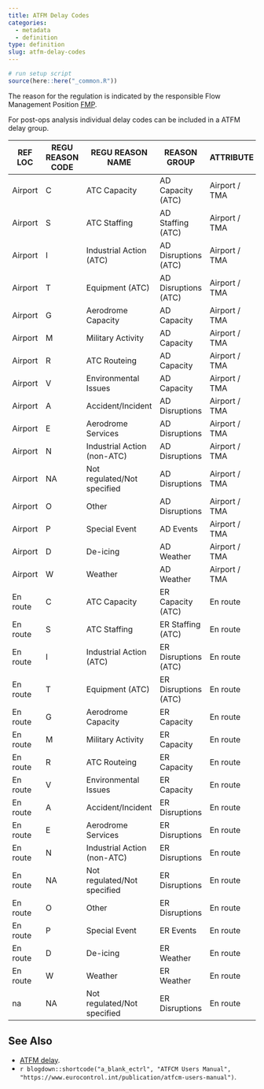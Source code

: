 ```yaml
---
title: ATFM Delay Codes
categories:
  - metadata
  - definition
type: definition
slug: atfm-delay-codes
---
```

```r
# run setup script
source(here::here("_common.R"))
```

The reason for the regulation is indicated by the responsible Flow Management Position [FMP](/acronym/fmp/).

For post-ops analysis individual delay codes can be included in a ATFM delay group. 



| REF LOC | REGU REASON CODE | REGU REASON NAME | REASON GROUP | ATTRIBUTE |
|---------|------------------|------------------|--------------|-----------|
|Airport|C|ATC Capacity|AD Capacity (ATC)|Airport / TMA|
|Airport|S|ATC Staffing|AD Staffing (ATC)|Airport / TMA|
|Airport|I|Industrial Action (ATC)|AD Disruptions (ATC)|Airport / TMA|
|Airport|T|Equipment (ATC)|AD Disruptions (ATC)|Airport / TMA|
|Airport|G|Aerodrome Capacity|AD Capacity|Airport / TMA|
|Airport|M|Military Activity|AD Capacity|Airport / TMA|
|Airport|R|ATC Routeing|AD Capacity|Airport / TMA|
|Airport|V|Environmental Issues|AD Capacity|Airport / TMA|
|Airport|A|Accident/Incident|AD Disruptions|Airport / TMA|
|Airport|E|Aerodrome Services|AD Disruptions|Airport / TMA|
|Airport|N|Industrial Action (non-ATC)|AD Disruptions|Airport / TMA|
|Airport|NA|Not regulated/Not specified|AD Disruptions|Airport / TMA|
|Airport|O|Other|AD Disruptions|Airport / TMA|
|Airport|P|Special Event|AD Events|Airport / TMA|
|Airport|D|De-icing|AD Weather|Airport / TMA|
|Airport|W|Weather|AD Weather|Airport / TMA|
|En route|C|ATC Capacity|ER Capacity (ATC)|En route|
|En route|S|ATC Staffing|ER Staffing (ATC)|En route|
|En route|I|Industrial Action (ATC)|ER Disruptions (ATC)|En route|
|En route|T|Equipment (ATC)|ER Disruptions (ATC)|En route|
|En route|G|Aerodrome Capacity|ER Capacity|En route|
|En route|M|Military Activity|ER Capacity|En route|
|En route|R|ATC Routeing|ER Capacity|En route|
|En route|V|Environmental Issues|ER Capacity|En route|
|En route|A|Accident/Incident|ER Disruptions|En route|
|En route|E|Aerodrome Services|ER Disruptions|En route|
|En route|N|Industrial Action (non-ATC)|ER Disruptions|En route|
|En route|NA|Not regulated/Not specified|ER Disruptions|En route|
|En route|O|Other|ER Disruptions|En route|
|En route|P|Special Event|ER Events|En route|
|En route|D|De-icing|ER Weather|En route|
|En route|W|Weather|ER Weather|En route|
|na|NA|Not regulated/Not specified|ER Disruptions|En route|


## See Also

* [ATFM delay](/definition/atfm-delay/).
* `r blogdown::shortcode("a_blank_ectrl", "ATFCM Users Manual", "https://www.eurocontrol.int/publication/atfcm-users-manual")`.